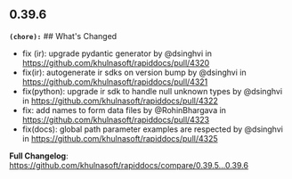 ## 0.39.6
**`(chore):`** ## What's Changed
* fix (ir): upgrade pydantic generator by @dsinghvi in https://github.com/khulnasoft/rapiddocs/pull/4320
* fix(ir): autogenerate ir sdks on version bump by @dsinghvi in https://github.com/khulnasoft/rapiddocs/pull/4321
* fix(python): upgrade ir sdk to handle null unknown types by @dsinghvi in https://github.com/khulnasoft/rapiddocs/pull/4322
* fix: add names to form data files by @RohinBhargava in https://github.com/khulnasoft/rapiddocs/pull/4323
* fix(docs): global path parameter examples are respected by @dsinghvi in https://github.com/khulnasoft/rapiddocs/pull/4325


**Full Changelog**: https://github.com/khulnasoft/rapiddocs/compare/0.39.5...0.39.6

